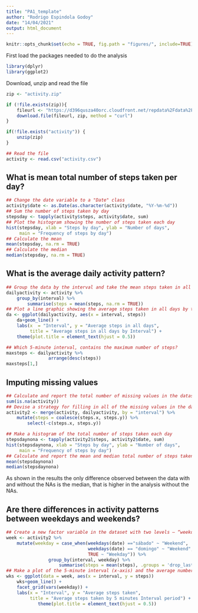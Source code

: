 ```yaml
---
title: "PA1_template"
author: "Rodrigo Espindola Godoy"
date: "14/04/2021"
output: html_document
---
```


```r
knitr::opts_chunk$set(echo = TRUE, fig.path = "figures/", include=TRUE)
```

First load the packages needed to do the analysis
```r
library(dplyr)
library(ggplot2)
```

Download, unzip  and read the file
```r
zip <- "activity.zip"

if (!file.exists(zip)){
    fileurl <- "https://d396qusza40orc.cloudfront.net/repdata%2Fdata%2Factivity.zip"
    download.file(fileurl, zip, method = "curl")
}        

if(!file.exists("activity")) {
    unzip(zip)
} 

## Read the file
activity <- read.csv("activity.csv")
```

## What is mean total number of steps taken per day?

```r
## Change the date variable to a "Date" class
activity$date <- as.Date(as.character(activity$date, "%Y-%m-%d"))
## Sum the number of steps taken by day
stepsday <- tapply(activity$steps, activity$date, sum)
## Plot the histogram showing the number of steps taken each day
hist(stepsday, xlab = "Steps by day", ylab = "Number of days",
     main = "Frequency of steps by day")
## Calculate the mean
mean(stepsday, na.rm = TRUE)
## Calculate the median
median(stepsday, na.rm = TRUE)
```

## What is the average daily activity pattern?
```r
## Group the data by the interval and take the mean steps taken in all days
dailyactivity <- activity %>% 
    group_by(interval) %>%
        summarise(steps = mean(steps, na.rm = TRUE))
## Plot a line graphic showing the average steps taken in all days by the interval
da <- ggplot(dailyactivity, aes(x = interval, steps))
    da+geom_line() +
    labs(x  = "Interval", y = "Average steps in all days", 
         title = "Average steps in all days by Interval") +
    theme(plot.title = element_text(hjust = 0.5))

## Which 5-minute interval, contains the maximum number of steps? 
maxsteps <- dailyactivity %>% 
                arrange(desc(steps))
maxsteps[1,]
```
## Imputing missing values
```r
## Calculate and report the total number of missing values in the dataset
sum(is.na(activity))
## Devise a strategy for filling in all of the missing values in the dataset. Create a new dataset that is equal to the original dataset but with the missing data filled in.
activity2 <- merge(activity, dailyactivity, by = "interval") %>% 
    mutate(steps = coalesce(steps.x, steps.y)) %>%
        select(-c(steps.x, steps.y))

## Make a histogram of the total number of steps taken each day 
stepsdaynona <- tapply(activity2$steps, activity2$date, sum)
hist(stepsdaynona, xlab = "Steps by day", ylab = "Number of days",
     main = "Frequency of steps by day")
## Calculate and report the mean and median total number of steps taken per day
mean(stepsdaynona)
median(stepsdaynona)
```
As shown in the results the only difference observed between the data with and without the NAs is the median, that is higher in the analysis without the NAs. 

## Are there differences in activity patterns between weekdays and weekends?
```r
## Create a new factor variable in the dataset with two levels – “weekday” and “weekend” indicating whether a given date is a weekday or weekend day.
week <- activity2 %>%  
    mutate(weekday = case_when(weekdays(date) =="sábado" ~ "Weekend", 
                               weekdays(date) == "domingo" ~ "Weekend",
                               TRUE ~ "Weekday")) %>%
                group_by(interval, weekday) %>%
                    summarise(steps = mean(steps), .groups = 'drop_last')
## Make a plot of the 5-minute interval (x-axis) and the average number of steps taken, averaged across all weekday days or weekend days
wks <- ggplot(data = week, aes(x = interval, y = steps))
    wks+geom_line() +
    facet_grid(vars(weekday)) +
    labs(x = "Interval", y = "Average steps taken", 
         title = "Average steps taken by 5 minutes Interval period") +
            theme(plot.title = element_text(hjust = 0.5))
```